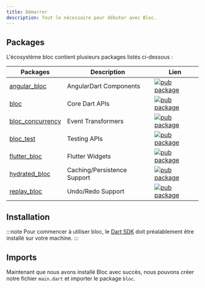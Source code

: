 ```yaml
---
title: Démarrer
description: Tout le nécessaire pour débuter avec Bloc.
---
```



## Packages

L'écosystème bloc contient plusieurs packages listés ci-dessous :

| Packages                                                                                   | Description                 | Lien                                                                                                           |
| ------------------------------------------------------------------------------------------ | --------------------------- | -------------------------------------------------------------------------------------------------------------- |
| [angular_bloc](https://github.com/felangel/bloc/tree/master/packages/angular_bloc)         | AngularDart Components      | [![pub package](https://img.shields.io/pub/v/angular_bloc.svg)](https://pub.dev/packages/angular_bloc)         |
| [bloc](https://github.com/felangel/bloc/tree/master/packages/bloc)                         | Core Dart APIs              | [![pub package](https://img.shields.io/pub/v/bloc.svg)](https://pub.dev/packages/bloc)                         |
| [bloc_concurrency](https://github.com/felangel/bloc/tree/master/packages/bloc_concurrency) | Event Transformers          | [![pub package](https://img.shields.io/pub/v/bloc_concurrency.svg)](https://pub.dev/packages/bloc_concurrency) |
| [bloc_test](https://github.com/felangel/bloc/tree/master/packages/bloc_test)               | Testing APIs                | [![pub package](https://img.shields.io/pub/v/bloc_test.svg)](https://pub.dev/packages/bloc_test)               |
| [flutter_bloc](https://github.com/felangel/bloc/tree/master/packages/flutter_bloc)         | Flutter Widgets             | [![pub package](https://img.shields.io/pub/v/flutter_bloc.svg)](https://pub.dev/packages/flutter_bloc)         |
| [hydrated_bloc](https://github.com/felangel/bloc/tree/master/packages/hydrated_bloc)       | Caching/Persistence Support | [![pub package](https://img.shields.io/pub/v/hydrated_bloc.svg)](https://pub.dev/packages/hydrated_bloc)       |
| [replay_bloc](https://github.com/felangel/bloc/tree/master/packages/replay_bloc)           | Undo/Redo Support           | [![pub package](https://img.shields.io/pub/v/replay_bloc.svg)](https://pub.dev/packages/replay_bloc)           |

## Installation

<InstallationTabs />

:::note Pour commencer à utiliser bloc, le [Dart SDK](https://dart.dev/get-dart)
doit préalablement être installé sur votre machine. :::

## Imports

Maintenant que nous avons installé Bloc avec succès, nous pouvons créer notre
fichier `main.dart` et importer le package `bloc`.

<ImportTabs />
